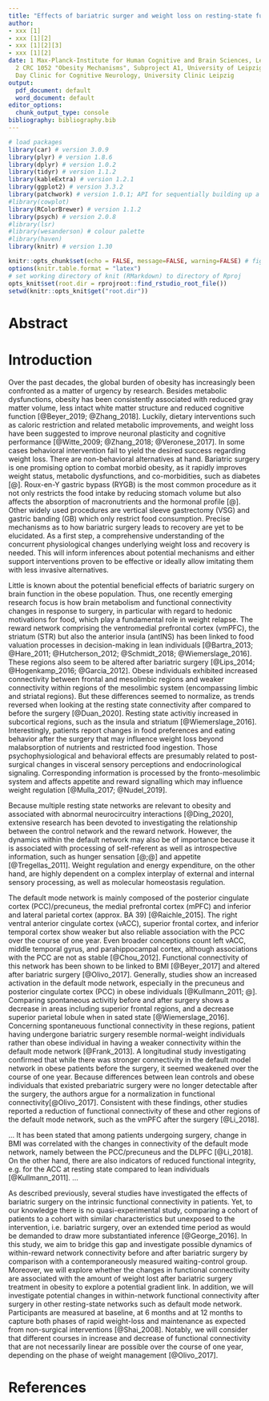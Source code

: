 ```yaml
---
title: "Effects of bariatric surger and weight loss on resting-state functional connectivity"
author:
- xxx [1]
- xxx [1][2]
- xxx [1][2][3]
- xxx [1][2]
date: 1 Max-Planck-Institute for Human Cognitive and Brain Sciences, Leipzig \newline
  2 CRC 1052 "Obesity Mechanisms", Subproject A1, University of Leipzig \newline 3
  Day Clinic for Cognitive Neurology, University Clinic Leipzig
output:
  pdf_document: default
  word_document: default
editor_options:
  chunk_output_type: console
bibliography: bibliography.bib
---
```

```r

# load packages
library(car) # version 3.0.9
library(plyr) # version 1.8.6
library(dplyr) # version 1.0.2
library(tidyr) # version 1.1.2
library(kableExtra) # version 1.2.1
library(ggplot2) # version 3.3.2
library(patchwork) # version 1.0.1; API for sequentially building up a plot (similar to gridExtra and cowplot)
#library(cowplot)
library(RColorBrewer) # version 1.1.2
library(psych) # version 2.0.8
#library(lsr) 
#library(wesanderson) # colour palette
#library(haven)
library(knitr) # version 1.30
```

```r
knitr::opts_chunk$set(echo = FALSE, message=FALSE, warning=FALSE) # fig.height=2, fig.width=4)
options(knitr.table.format = "latex") 
# set working directory of knit (RMarkdown) to directory of Rproj
opts_knit$set(root.dir = rprojroot::find_rstudio_root_file())
setwd(knitr::opts_knit$get("root.dir"))
```

# Abstract

\newpage
# Introduction

<!-- obesity and interventions -->
Over the past decades, the global burden of obesity has increasingly been confronted as a matter of urgency by research.
Besides metabolic dysfunctions, obesity has been consistently associated with reduced gray matter volume, less intact white matter structure and reduced cognitive function [@Beyer_2019; @Zhang_2018]. 
Luckily, dietary interventions such as caloric restriction and related metabolic improvements, and weight loss have been suggested to improve neuronal plasticity and cognitive performance [@Witte_2009; @Zhang_2018; @Veronese_2017].
In some cases behavioral intervention fail to yield the desired success regarding weight loss. There are non-behavioral alternatives at hand.
<!-- bars most invasive (brain metabolism), last resort -->
Bariatric surgery is one promising option to combat morbid obesity, as it rapidly improves weight status, metabolic dysfunctions, and co-morbidities, such as diabetes [@]. Roux-en-Y gastric bypass (RYGB) is the most common procedure as it not only restricts the food intake by reducing stomach volume but also affects the absorption of macronutrients and the hormonal profile [@]. <!-- ref for "common", ref for procedure -->
Other widely used procedures are vertical sleeve gastrectomy (VSG) and gastric banding (GB) which only restrict food consumption. <!-- mehr zu Veränderung in Gasto-intestinaler Physiologie -->
<!-- Neural mechanisms/concurrent plasticity? -->
Precise mechanisms as to how bariatric surgery leads to recovery are yet to be elucidated. As a first step, a comprehensive understanding of the concurrent physiological changes underlying weight loss and recovery is needed. This will inform inferences about potential mechanisms and either support interventions proven to be effective or ideally allow imitating them with less invasive alternatives.

<!-- severe nutritional stress [@Crujeiras_2017] -->

<!-- Reward network -->
Little is known about the potential beneficial effects of bariatric surgery on brain function in the obese population. Thus, one recently emerging research focus is how brain metabolism and functional connectivity changes in response to surgery, in particular with regard to hedonic motivations for food, which play a fundamental role in weight relapse.
The reward network comprising the ventromedial prefrontal cortex (vmPFC), the striatum (STR) but also the anterior insula (antINS) has been linked to food valuation processes in decision-making in lean individuals [@Bartra_2013; @Hare_2011; @Hutcherson_2012; @Schmidt_2018; @Wiemerslage_2016]. These regions also seem to be altered after bariatric surgery [@Lips_2014; @Hogenkamp_2016; @Garcia_2012]. <!-- mehr zu Zitationen -->
<!-- Normalization of connectivity --> Obese individuals exhibited increased connectivity between frontal and mesolimbic regions and weaker connectivity within regions of the mesolimbic system (encompassing limbic and striatal regions). But these differences seemed to normalize, as trends reversed when looking at the resting state connectivity after compared to before the surgery [@Duan_2020]. Resting state activitiy increased in subcortical regions, such as the insula and striatum<!-- specifically putamen --> [@Wiemerslage_2016]. 
<!-- mechanism reward and appetite, overeating --> Interestingly, patients report changes in food preferences and eating behavior after the surgery that may influence weight loss beyond malabsorption of nutrients and restricted food ingestion. Those psychophysiological and behavioral effects are presumably related to post-surgical changes in visceral sensory perceptions and endocrinological signaling. Corresponding information is processed by the fronto-mesolimbic system and affects appetite and reward signalling which may influence weight regulation [@Mulla_2017; @Nudel_2019].
<!-- results in lean -->

<!-- results in obese longitudinal -->
<!-- Similarly, several studies have found differences in resting-state activity in reward regions depending on weight status.  -->

<!-- On the other hand, BMI prior to the surgery was associated with changes in connectivity [@Duan_2020]. -->

<!-- s concerning such processes following a surgical intervention are inconclusive. -->

<!-- important differences in the response to visual food-related cues between thin and reduced-obese individuals that place the latter group at an increased risk of  -->

<!-- Though there exists strong evidence for important differences in the .. between lean or normal-weight individuals and obese individuals, few studies have investigated the ... and even fewer compared reduced-obese individuals reduced-obese individuals -->
<!-- [@Garcia_Garcia_2012] -->


<!-- Default mode network --> 
Because multiple resting state networks are relevant to obesity and associated with abnormal neurocircuitry interactions [@Ding_2020], extensive research has been devoted to investigating the relationship between the control network and the reward network. However, the dynamics within the default network may also be of importance because it is associated with processing of self-referent as well as introspective information, such as hunger sensation [@;@] and appetite [@Tregellas_2011]. <!-- parietal activation correlated with appetite measures after an overnight fast [@Tregellas_2011]. --> 
Weight regulation and energy expenditure, on the other hand, are highly dependent on a complex interplay of external and internal sensory processing, as well as molecular homeostasis regulation. 
<!-- Obesity = decompensation of the psychophysiological system that ensures homeostasis. -->

The default mode network is mainly composed of the posterior cingulate cortex (PCC)/precuneus, the medial prefrontal cortex (mPFC) and inferior and lateral parietal cortex (approx. BA 39) [@Raichle_2015]. The right ventral anterior cingulate cortex (vACC), superior frontal cortex, and inferior temporal cortex show weaker but also reliable association with the PCC over the course of one year. Even broader conceptions count left vACC, middle temporal gyrus, and parahippocampal cortex, although associations with the PCC are not as stable [@Chou_2012].
<!-- study results --> 
Functional connectivity of this network has been shown to be linked to BMI [@Beyer_2017] and altered after bariatric surgery [@Olivo_2017].
Generally, studies show an increased activation in the default mode network, especially in the precuneus and posterior cingulate cortex (PCC) in obese individuals [@Kullmann_2011; @].
Comparing spontaneous activitiy before and after surgery shows a decrease in areas including superior frontal regions<!-- gehört zu SFC -->, and a decrease superior parietal lobule when in sated state [@Wiemerslage_2016].
Concerning spontaneuous functional connectivity in these regions, patient having undergone bariatric surgery resemble normal-weight individuals rather than obese individual in having a weaker connectivity within the default mode network [@Frank_2013].
A longitudinal study investigating confirmed that while there was stronger connectivity in the default model network <!-- (PCC with anterior STG and anterior temporal fusiform gyrus and the Precuneus with the anterior STG) --> in obese patients before the surgery, it seemed weakened over the course of one year. Because differences between lean controls and obese individuals that existed prebariatric surgery were no longer detectable after the surgery, the authors argue for a normalization in functional connectivity<!-- and PCC/PC connectivity with anterior STG are most affected by the surgery -->[@Olivo_2017].
Consistent with these findings, other studies reported a reduction of functional connectivity of these and other regions of the default mode network, such as the vmPFC <!-- with the dorsolateral prefrontal cortex (DLPFC) --> after the surgery [@Li_2018].

<!-- The exact mechanisms of how bariatric surgery affects functional plasticity needs to be investigated and especially the role of weight and weight change. -->
... 
It has been stated that among patients undergoing surgery, change in BMI was<!-- negatively --> correlated with the changes in connectivity of the default mode network, namely between the PCC/precuneus and the DLPFC [@Li_2018].
On the other hand, there are also indicators of reduced functional integrity, e.g. for the ACC at resting state compared to lean individuals [@Kullmann_2011]. ...

<!-- On the other hand, connectivity also served as a predictor of weight loss after surgery. -->

<!-- novelty statement --> As described previously, several studies have investigated the effects of bariatric surgery on the intrinsic functional connectivity in patients. Yet, to our knowledge there is no quasi-experimental study, comparing a cohort of patients to a cohort with similar characteristics but unexposed to the intervention, i.e. bariatric surgery, over an extended time period as would be demanded to draw more substantiated inference [@George_2016].
<!-- hypotheses --> In this study, we aim to bridge this gap and investigate possible dynamics of within-reward network connectivity before and after bariatric surgery by comparison with a contemporaneously measured waiting-control group. Moreover, we will explore whether the changes in functional connectivity are associated with the amount of weight lost after bariatric surgery treatment in obesity to explore a potential gradient link. In addition, we will investigate potential changes in within-network functional connectivity after surgery in other resting-state networks such as default mode network.
Participants are measured at baseline, at 6 months and at 12 months to capture both phases of rapid weight-loss and maintenance as expected from non-surgical interventions [@Shai_2008]. Notably, we will consider that different courses in increase and decrease of functional connectivity that are not necessarily linear are possible over the course of one year, depending on the phase of weight management [@Olivo_2017].

<!-- group effect because direct effect of intervention surgery -> rsfmri (cares lessfreq, less preoccupation with hunger, less/more reward sensitivity) vs. sugery -> BMI -> rsfmri (neural signalling, fatty tissue) -->

\newpage
# References